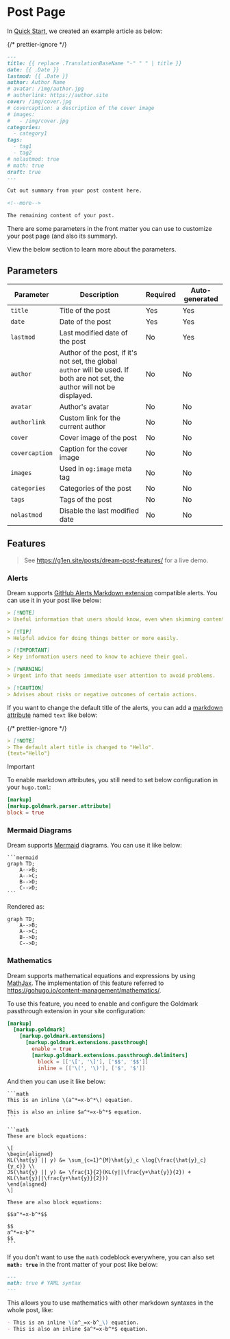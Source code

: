 # Post Page

In [Quick Start](/), we created an example article as below:

{/* prettier-ignore */}
```md
---
title: {{ replace .TranslationBaseName "-" " " | title }}
date: {{ .Date }}
lastmod: {{ .Date }}
author: Author Name
# avatar: /img/author.jpg
# authorlink: https://author.site
cover: /img/cover.jpg
# covercaption: a description of the cover image
# images:
#   - /img/cover.jpg
categories:
  - category1
tags:
  - tag1
  - tag2
# nolastmod: true
# math: true
draft: true
---

Cut out summary from your post content here.

<!--more-->

The remaining content of your post.
```

There are some parameters in the front matter you can use to customize your post page (and also its summary).

View the below section to learn more about the parameters.

## Parameters

| Parameter      | Description                                                                                                                   | Required | Auto-generated |
| -------------- | ----------------------------------------------------------------------------------------------------------------------------- | -------- | -------------- |
| `title`        | Title of the post                                                                                                             | Yes      | Yes            |
| `date`         | Date of the post                                                                                                              | Yes      | Yes            |
| `lastmod`      | Last modified date of the post                                                                                                | No       | Yes            |
| `author`       | Author of the post, if it's not set, the global `author` will be used. If both are not set, the author will not be displayed. | No       | No             |
| `avatar`       | Author's avatar                                                                                                               | No       | No             |
| `authorlink`   | Custom link for the current author                                                                                            | No       | No             |
| `cover`        | Cover image of the post                                                                                                       | No       | No             |
| `covercaption` | Caption for the cover image                                                                                                   | No       | No             |
| `images`       | Used in `og:image` meta tag                                                                                                   | No       | No             |
| `categories`   | Categories of the post                                                                                                        | No       | No             |
| `tags`         | Tags of the post                                                                                                              | No       | No             |
| `nolastmod`    | Disable the last modified date                                                                                                | No       | No             |

## Features

> See https://g1en.site/posts/dream-post-features/ for a live demo.

### Alerts

Dream supports [GitHub Alerts Markdown extension](https://github.blog/changelog/2023-12-14-new-markdown-extension-alerts-provide-distinctive-styling-for-significant-content/) compatible alerts. You can use it in your post like below:

```md
> [!NOTE]
> Useful information that users should know, even when skimming content.

> [!TIP]
> Helpful advice for doing things better or more easily.

> [!IMPORTANT]
> Key information users need to know to achieve their goal.

> [!WARNING]
> Urgent info that needs immediate user attention to avoid problems.

> [!CAUTION]
> Advises about risks or negative outcomes of certain actions.
```

If you want to change the default title of the alerts, you can add a
[markdown attribute](https://gohugo.io/content-management/markdown-attributes/)
named `text` like below:

{/* prettier-ignore */}
```md
> [!NOTE]
> The default alert title is changed to "Hello".
{text="Hello"}
```

> [!IMPORTANT]
>
> To enable markdown attributes, you still need to set below configuration in your `hugo.toml`:
>
> ```toml
> [markup]
> [markup.goldmark.parser.attribute]
> block = true
> ```

### Mermaid Diagrams

Dream supports [Mermaid](https://mermaid.js.org/) diagrams. You can use it like below:

````mdx filename="Markdown"
```mermaid
graph TD;
    A-->B;
    A-->C;
    B-->D;
    C-->D;
```
````

Rendered as:

```mermaid
graph TD;
    A-->B;
    A-->C;
    B-->D;
    C-->D;
```

### Mathematics

Dream supports mathematical equations and expressions by using [MathJax](https://www.mathjax.org/).
The implementation of this feature referred to https://gohugo.io/content-management/mathematics/.

To use this feature, you need to enable and configure the Goldmark passthrough extension in your site configuration:

```toml
[markup]
  [markup.goldmark]
    [markup.goldmark.extensions]
      [markup.goldmark.extensions.passthrough]
        enable = true
        [markup.goldmark.extensions.passthrough.delimiters]
          block = [['\[', '\]'], ['$$', '$$']]
          inline = [['\(', '\)'], ['$', '$']]
```

And then you can use it like below:

````mdx filename="Markdown"
```math
This is an inline \(a^*=x-b^*\) equation.

This is also an inline $a^*=x-b^*$ equation.
```

```math
These are block equations:

\[
\begin{aligned}
KL(\hat{y} || y) &= \sum_{c=1}^{M}\hat{y}_c \log{\frac{\hat{y}_c}{y_c}} \\
JS(\hat{y} || y) &= \frac{1}{2}(KL(y||\frac{y+\hat{y}}{2}) + KL(\hat{y}||\frac{y+\hat{y}}{2}))
\end{aligned}
\]

These are also block equations:

$$a^*=x-b^*$$

$$
a^*=x-b^*
$$
```
````

If you don't want to use the `math` codeblock everywhere, you can also set **`math: true`** in the front matter of your post like below:

```md
---
math: true # YAML syntax
---
```

This allows you to use mathematics with other markdown syntaxes in the whole post, like:

```md
- This is an inline \(a^_=x-b^_\) equation.
- This is also an inline $a^*=x-b^*$ equation.
```
